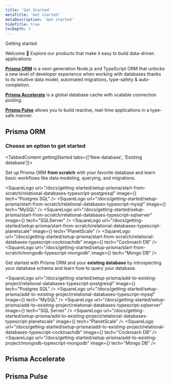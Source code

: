 ```yaml
---
title: 'Get Started'
metaTitle: 'Get started'
metaDescription: 'Get started'
hideTitle: true
tocDepth: 3
---
```


<TopBlock>

<BorderBox>

<BoxTitle>Getting started</BoxTitle>

Welcome 👋 Explore our products that make it easy to build data-driven applications:

[**<Database />Prisma ORM**](/orm/overview/introduction/what-is-prisma) is a next-generation Node.js and TypeScript ORM that unlocks a new level of developer experience when working with databases thanks to its intuitive data model, automated migrations, type-safety & auto-completion.

[**<Bolt />Prisma Accelerate**](/accelerate/what-is-accelerate) is a global database cache with scalable connection pooling.

[**<SignalStream />Prisma Pulse**](/pulse/what-is-pulse) allows you to build reactive, real-time applications in a type-safe manner.

</BorderBox>

</TopBlock>

## <Database color="#5A67D8" width="21" height="24" /> Prisma ORM

<Grid>
  <LinkCard
    icon="fa-solid fa-rabbit-running"
    title="Quickstart"
    desc="Set up Prisma ORM from scratch with a SQLite database in 5 minutes."
    link="/docs/getting-started/quickstart"
  />
  <LinkCard
    icon="fa-brands fa-github"
    title="Examples"
    desc="Explore our ready-to-run examples with your favorite frameworks and libraries."
    link="https://github.com/prisma/prisma-examples/"
  />
</Grid>

### Choose an option to get started

<TabbedContent gettingStarted tabs={['New database', 'Existing database']}>
  <tab>
    <Tab>
      <p>
        Set up Prisma ORM <b>from scratch</b> with your favorite database and
        learn basic workflows like data modeling, querying, and migrations.
      </p>
      <List>
        <SquareLogo
          url="/docs/getting-started/setup-prisma/start-from-scratch/relational-databases-typescript-postgresql"
          image={<PostgresSQLSimple />}
          tech="Postgres SQL"
        />
        <SquareLogo
          url="/docs/getting-started/setup-prisma/start-from-scratch/relational-databases-typescript-mysql"
          image={<MySQLSimple />}
          tech="MySQL"
        />
        <SquareLogo
          url="/docs/getting-started/setup-prisma/start-from-scratch/relational-databases-typescript-sqlserver"
          image={<SQLServer />}
          tech="SQLServer"
        />
        <SquareLogo
          url="/docs/getting-started/setup-prisma/start-from-scratch/relational-databases-typescript-planetscale"
          image={<PlanetScale />}
          tech="PlanetScale"
        />
        <SquareLogo
          url="/docs/getting-started/setup-prisma/start-from-scratch/relational-databases-typescript-cockroachdb"
          image={<CockroachDBgradient />}
          tech="Cockroach DB"
        />
        <SquareLogo
          url="/docs/getting-started/setup-prisma/start-from-scratch/mongodb-typescript-mongodb"
          image={<MongoDBSimple />}
          tech="Mongo DB"
        />
      </List>
    </Tab>
  </tab>
  <tab>
    <Tab>
      <p>
        Get started with Prisma ORM and your <b>existing database</b> by
        introspecting your database schema and learn how to query your database.
      </p>
      <List>
        <SquareLogo
          url="/docs/getting-started/setup-prisma/add-to-existing-project/relational-databases-typescript-postgresql"
          image={<PostgresSQLSimple />}
          tech="Postgres SQL"
        />
        <SquareLogo
          url="/docs/getting-started/setup-prisma/add-to-existing-project/relational-databases-typescript-mysql"
          image={<MySQLSimple />}
          tech="MySQL"
        />
        <SquareLogo
          url="/docs/getting-started/setup-prisma/add-to-existing-project/relational-databases-typescript-sqlserver"
          image={<SQLServer />}
          tech="SQL Server"
        />
        <SquareLogo
          url="/docs/getting-started/setup-prisma/add-to-existing-project/relational-databases-typescript-planetscale"
          image={<PlanetScale />}
          tech="PlanetScale"
        />
        <SquareLogo
          url="/docs/getting-started/setup-prisma/add-to-existing-project/relational-databases-typescript-cockroachdb"
          image={<CockroachDBgradient />}
          tech="Cockroach DB"
        />
        <SquareLogo
          url="/docs/getting-started/setup-prisma/add-to-existing-project/mongodb-typescript-mongodb"
          image={<MongoDBSimple />}
          tech="Mongo DB"
        />
      </List>
    </Tab>
  </tab>
</TabbedContent>

## <Bolt color="#16A394" width="21" height="24" /> Prisma Accelerate

<Grid>
  <LinkCard
    icon="fa-solid fa-arrow-right"
    title="Get started"
    desc="Add Accelerate to your app to use global database caching."
    link="/"
  />
  <LinkCard
    icon="fa-brands fa-github"
    title="Examples"
    desc="Run the Speed Test to see how Prisma Accelerate can make your app faster."
    link="/"
  />
</Grid>

## <SignalStream color="#16A394" width="27" height="24" /> Prisma Pulse

<Grid>
  <LinkCard
    icon="fa-solid fa-arrow-right"
    title="Get started"
    desc="Add Pulse to your app to subscribe to real-time updates from your database."
    link="/"
  />
</Grid>
